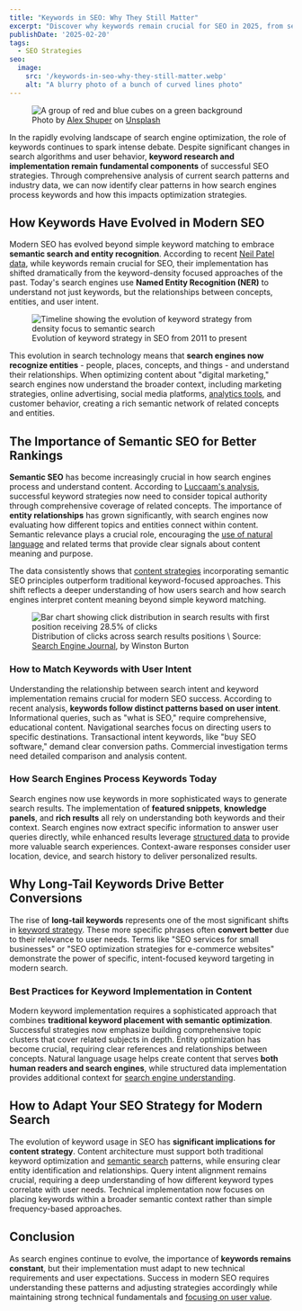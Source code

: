 ```yaml
---
title: "Keywords in SEO: Why They Still Matter"
excerpt: "Discover why keywords remain crucial for SEO in 2025, from semantic search to entity recognition. Learn how to implement modern keyword strategies for better rankings and conversions."
publishDate: '2025-02-20'
tags:
  - SEO Strategies
seo:
  image:
    src: '/keywords-in-seo-why-they-still-matter.webp'
    alt: "A blurry photo of a bunch of curved lines photo"
---
```


<figure>
  <Image 
  id="cover-img" 
  src={coverImage} 
  alt="A group of red and blue cubes on a green background" 
  loading="eager" 
  priority={true} 
/>
  <figcaption>Photo by <a href="https://unsplash.com/@alexshuperart?utm_content=creditCopyText&amp;utm_medium=referral&amp;utm_source=unsplash">Alex Shuper</a> on <a href="https://unsplash.com/photos/a-picture-of-a-woman-with-a-dumbbell-in-her-hand-l2nJZnXxkx4?utm_content=creditCopyText&amp;utm_medium=referral&amp;utm_source=unsplash">Unsplash</a></figcaption>
</figure>
      
In the rapidly evolving landscape of search engine optimization, the role of keywords continues to spark intense debate. Despite significant changes in search algorithms and user behavior, **keyword research and implementation remain fundamental components** of successful SEO strategies. Through comprehensive analysis of current search patterns and industry data, we can now identify clear patterns in how search engines process keywords and how this impacts optimization strategies.

## How Keywords Have Evolved in Modern SEO

Modern SEO has evolved beyond simple keyword matching to embrace **semantic search and entity recognition**. According to recent [Neil Patel data](https://neilpatel.com/blog/keyword-density/), while keywords remain crucial for SEO, their implementation has shifted dramatically from the keyword-density focused approaches of the past. Today's search engines use **Named Entity Recognition (NER)** to understand not just keywords, but the relationships between concepts, entities, and user intent.

<figure>
  <Image id="article-img" src={timelineImage} alt="Timeline showing the evolution of keyword strategy from density focus to semantic search" />
  <figcaption>
    Evolution of keyword strategy in SEO from 2011 to present
  </figcaption>
</figure>

This evolution in search technology means that **search engines now recognize entities** - people, places, concepts, and things - and understand their relationships. When optimizing content about "digital marketing," search engines now understand the broader context, including marketing strategies, online advertising, social media platforms, [analytics tools](https://www.serp-secrets.com/blog/essential-tools-for-seo-optimizing/), and customer behavior, creating a rich semantic network of related concepts and entities.

## The Importance of Semantic SEO for Better Rankings

**Semantic SEO** has become increasingly crucial in how search engines process and understand content. According to [Luccaam's analysis](https://www.luccaam.com/seo-optimization-strategies-for-2025/), successful keyword strategies now need to consider topical authority through comprehensive coverage of related concepts. The importance of **entity relationships** has grown significantly, with search engines now evaluating how different topics and entities connect within content. Semantic relevance plays a crucial role, encouraging the [use of natural language](https://www.serp-secrets.com/blog/the-future-of-seo-if-chatgpt-kills-search-engines/) and related terms that provide clear signals about content meaning and purpose.

The data consistently shows that [content strategies](https://www.serp-secrets.com/blog/how-to-create-helpful-content-after-hcu/) incorporating semantic SEO principles outperform traditional keyword-focused approaches. This shift reflects a deeper understanding of how users search and how search engines interpret content meaning beyond simple keyword matching.

<figure>
  <Image id="article-img" src={distributionImage} alt="Bar chart showing click distribution in search results with first position receiving 28.5% of clicks" />
  <figcaption>
    Distribution of clicks across search results positions \
    Source: <a href="https://www.searchenginejournal.com/why-keywords-still-matter/425671/" target="_blank">Search Engine Journal</a>, by Winston Burton
  </figcaption>
</figure>

### How to Match Keywords with User Intent

Understanding the relationship between search intent and keyword implementation remains crucial for modern SEO success. According to recent analysis, **keywords follow distinct patterns based on user intent**. Informational queries, such as "what is SEO," require comprehensive, educational content. Navigational searches focus on directing users to specific destinations. Transactional intent keywords, like "buy SEO software," demand clear conversion paths. Commercial investigation terms need detailed comparison and analysis content.

### How Search Engines Process Keywords Today

Search engines now use keywords in more sophisticated ways to generate search results. The implementation of **featured snippets**, **knowledge panels**, and **rich results** all rely on understanding both keywords and their context. Search engines now extract specific information to answer user queries directly, while enhanced results leverage [structured data](https://www.serp-secrets.com/blog/advanced-strategies-for-schema-markup-optimization/) to provide more valuable search experiences. Context-aware responses consider user location, device, and search history to deliver personalized results.

## Why Long-Tail Keywords Drive Better Conversions

The rise of **long-tail keywords** represents one of the most significant shifts in [keyword strategy](https://www.serp-secrets.com/blog/how-to-use-lsi-keywords-in-seo/). These more specific phrases often **convert better** due to their relevance to user needs. Terms like "SEO services for small businesses" or "SEO optimization strategies for e-commerce websites" demonstrate the power of specific, intent-focused keyword targeting in modern search.

### Best Practices for Keyword Implementation in Content

Modern keyword implementation requires a sophisticated approach that combines **traditional keyword placement with semantic optimization**. Successful strategies now emphasize building comprehensive topic clusters that cover related subjects in depth. Entity optimization has become crucial, requiring clear references and relationships between concepts. Natural language usage helps create content that serves **both human readers and search engines**, while structured data implementation provides additional context for [search engine understanding](https://www.serp-secrets.com/blog/adapting-to-googles-helpful-content-era/).

## How to Adapt Your SEO Strategy for Modern Search

The evolution of keyword usage in SEO has **significant implications for content strategy**. Content architecture must support both traditional keyword optimization and [semantic search](https://www.serp-secrets.com/blog/mastering-bert-in-seo-for-better-semantic-insight/) patterns, while ensuring clear entity identification and relationships. Query intent alignment remains crucial, requiring a deep understanding of how different keyword types correlate with user needs. Technical implementation now focuses on placing keywords within a broader semantic context rather than simple frequency-based approaches.

## Conclusion

As search engines continue to evolve, the importance of **keywords remains constant**, but their implementation must adapt to new technical requirements and user expectations. Success in modern SEO requires understanding these patterns and adjusting strategies accordingly while maintaining strong technical fundamentals and [focusing on user value](https://www.serp-secrets.com/blog/why-user-generated-content-is-key-for-seo-success/).